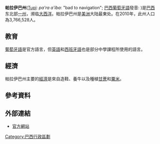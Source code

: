 {{Infobox state
<!-- See Template:Infobox settlement for additional fields and descriptions -->
| name                    = 帕拉伊巴州
| native_name             = 
| native_name_lang        = pt<!-- ISO 639-2 code e.g. "fr" for French. -->
| settlement_type         = [[巴西行政區劃|州]]
| image_skyline           = 
| image_alt               = 
| image_caption           = 
| image_flag              = Bandeira da Paraíba.svg
| flag_alt                = 
| image_shield            = Brasao paraiba.PNG
| shield_alt              = 
| nickname                = 
| motto                   = 
| anthem                  = 
| image_map               = brazil State Paraiba.svg
| map_alt                 = 
| map_caption             = Location of State of Paraíba in Brazil
| latd = 7|latm = 10|latNS = S
| longd = 36|longm = 50|longEW = W
| coor_pinpoint           = 
| coordinates_type        = type:adm1st_region:BR-PB
| coordinates_display     = inline,title
| coordinates_footnotes   = 
| coordinates_region      = BR-PB
| subdivision_type        = [[國家|國家]]
| subdivision_name        = {{flag|Brazil}}
| established_title       = 
| established_date        = 
| founder                 = 
| seat_type               = [[首府|首府]]和最大城市
| seat                    = [[若昂佩索阿|若昂佩索阿]]
| government_footnotes    = 
| leader_party            = 
| leader_title            = [[Governor_(Brazil)|Governor]]
| leader_name             = [[Ricardo_Coutinho|Ricardo Coutinho]]
| leader_title1           = Vice Governor
| leader_name1            = Rômulo Gouveia
| unit_pref               = Metric<!-- or US or UK -->
| area_footnotes          = 
| area_magnitude          = 1 E10
| area_total_km2          = 56584.6
| area_rank               = [[List_of_Brazilian_states_by_area|21st]]
| elevation_footnotes     = 
| elevation_m             = 
| population_footnotes    = <ref>[http://www.ibge.gov.br/home/estatistica/populacao/estimativa2012/estimativa_dou.shtm IBGE :: Instituto Brasileiro de Geografia e Estatística<!-- Bot generated title -->]</ref>
| population_total        = 3,815,171
| population_as_of        = 2012
| population_est          = 
| pop_est_as_of           = 
| population_rank         = [[List_of_Brazilian_states_by_population|13th]]
| population_density_km2  = auto
| population_density_rank = [[List_of_Brazilian_states_by_population_density|8th]]
| population_demonym      = Paraibano
| population_note         = 
| demographics_type1      = [[Gross_domestic_product|GDP]]
| demographics1_footnotes = <!-- for references: use <ref> tags -->
| demographics1_title1    = Year
| demographics1_info1     =2006 estimate
| demographics1_title2    = Total
| demographics1_info2     = R$ 19,953,000,000 ([[List_of_Brazilian_states_by_gross_domestic_product|19th]])
| demographics1_title3    = Per capita
| demographics1_info3     = R$ 5,507 ([[List_of_Brazilian_states_by_gross_domestic_product|24th]])
| demographics_type2      = [[Human_Development_Index|HDI]]
| demographics2_footnotes = <!-- for references: use <ref> tags -->
| demographics2_title1    = Year
| demographics2_info1     =2005
| demographics2_title2    = Category
| demographics2_info2     = 0.718 – <span style="color:#fc0">medium</span> ([[List_of_Brazilian_states_by_Human_Development_Index|24th]])
| timezone1               = [[Time_in_Brazil|BRT]] 
| utc_offset1             = -3
| timezone1_DST           = [[Time_in_Brazil|Brasília Summer]]
| utc_offset1_DST         = -02
| postal_code_type        = Postal Code
| postal_code             = 58000-000 to 58990-000
| iso_code                = [[ISO_3166-2:BR|BR-PB]]
| website                 = [http://www.pb.gov.br/ pb.gov.br]
| footnotes               = 
}}

'''帕拉伊巴州'''([[Tupi_language|Tupi]]: ''pa'ra a'íba'': "bad to navigation"; [[巴西葡萄牙語|巴西葡萄牙語]]發音: {{IPA-pt|paɾaˈiba|}})是[[巴西|巴西]]东北部[[巴西行政区划|一州]]，濒临[[大西洋|大西洋]]。帕拉伊巴州是[[美洲|美洲]]大陆最東处。在2010年，此州人口為3,766,528人。

== 教育 ==
[[葡萄牙語|葡萄牙語]]是官方語言，但[[英語|英語]]和[[西班牙語|西班牙語]]也是部分中學課程所使用的語言。

== 經濟 ==
帕拉伊巴州主要的[[經濟|經濟]]是來自造鞋、養牛以及種植[[甘蔗|甘蔗]]和[[粟米|粟米]]。

==參考資料==
{{Reflist}}
==外部連結==
{{sisterlinks|Paraíba}}
*{{pt icon}} [http://www.paraiba.pb.gov.br/ 官方網站] {{Wayback|url=http://www.paraiba.pb.gov.br/ |date=20210309185544 }}
{{巴西行政区划}}

[[Category:巴西行政區劃|Category:巴西行政區劃]]